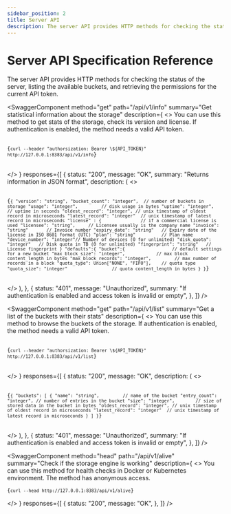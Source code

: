 ```yaml
---
sidebar_position: 2
title: Server API
description: The server API provides HTTP methods for checking the status of the server, listing the available buckets, and retrieving the permissions for the current API token.
---
```


<head>
  <link
    rel="canonical"
    href="https://www.reduct.store/docs/http-api/server-api"
  />
</head>


# Server API Specification Reference

The server API provides HTTP methods for checking the status of the server, listing the available buckets, and retrieving the permissions for the current API token.

<SwaggerComponent
  method="get"
  path="/api/v1/info"
  summary="Get statistical information about the storage"
  description={
    <>
      You can use this method to get stats of the storage, check its version and
      license. If authentication is enabled, the method needs a valid API token.
      <pre>
        <code>
          {`curl --header "authorsization: Bearer \${API_TOKEN}" http://127.0.0.1:8383/api/v1/info`}
        </code>
      </pre>
    </>
  }
  responses={[
    {
      status: "200",
      message: "OK",
      summary: "Returns information in JSON format",
      description: (
        <>
          <pre>
            <code>
              {`{
    "version": "string",
    "bucket_count": "integer",  // number of buckets in storage
    "usage": "integer",         // disk usage in bytes
    "uptime": "integer",        // uptime in seconds
    "oldest_record": "integer", // unix timestamp of oldest record in microseconds
    "latest_record": "integer"  // unix timestamp of latest record in microseconds
    "license" : {               // if a commercial license is used
      "licensee": "string",     // Licensee usually is the company name
      "invoice": "string"       // Invoice number
      "expiry_date": "string"   // Expiry date of the license in ISO 8601 format (UTC)
      "plan": "string"          // Plan name
      "device_number": "integer"// Number of devices (0 for unlimited)
      "disk_quota": "integer"   // Disk quota in TB (0 for unlimited)
      "fingerprint": "string"   // License fingerprint
    }
    "defaults":{
      "bucket":{                  // default settings for a new bucket
          "max_block_size": "integer",            // max block content_length in bytes
          "max_block_records": "integer",         // max number of records in a block
          "quota_type": Union["NONE", "FIFO"],    // quota type
          "quota_size": "integer"                 // quota content_length in bytes
      }
}`}
            </code>
          </pre>
        </>
      ),
    },
    {
      status: "401",
      message: "Unauthorized",
      summary:
        "If authentication is enabled and access token is invalid or empty",
    },
  ]}
/>

<SwaggerComponent
  method="get"
  path="/api/v1/list"
  summary="Get a list of the buckets with their stats"
  description={
    <>
      You can use this method to browse the buckets of the storage. If
      authentication is enabled, the method needs a valid API token.
      <pre>
        <code>
          {`curl --header "authorsization: Bearer \${API_TOKEN}" http://127.0.0.1:8383/api/v1/list`}
        </code>
      </pre>
    </>
  }
  responses={[
    {
      status: "200",
      message: "OK",
      description: (
        <>
          <pre>
            <code>
              {`{
    "buckets": [
      {
        "name": "string",         // name of the bucket
        "entry_count": "integer", // number of entries in the bucket
        "size": "integer",        // size of stored data in the bucket in bytes
        "oldest_record": "integer", // unix timestamp of oldest record in microseconds
        "latest_record": "integer"  // unix timestamp of latest record in microseconds
      }
    ]
}`}
            </code>
          </pre>
        </>
      ),
    },
    {
      status: "401",
      message: "Unauthorized",
      summary:
        "If authentication is enabled and access token is invalid or empty",
    },
  ]}
/>

<SwaggerComponent
  method="head"
  path="/api/v1/alive"
  summary="Check if the storage engine is working"
  description={
    <>
      You can use this method for health checks in Docker or Kubernetes
      environment. The method has anonymous access.
      <pre>
        <code>{`curl --head http://127.0.0.1:8383/api/v1/alive`}</code>
      </pre>
    </>
  }
  responses={[
    {
      status: "200",
      message: "OK",
    },
  ]}
/>
